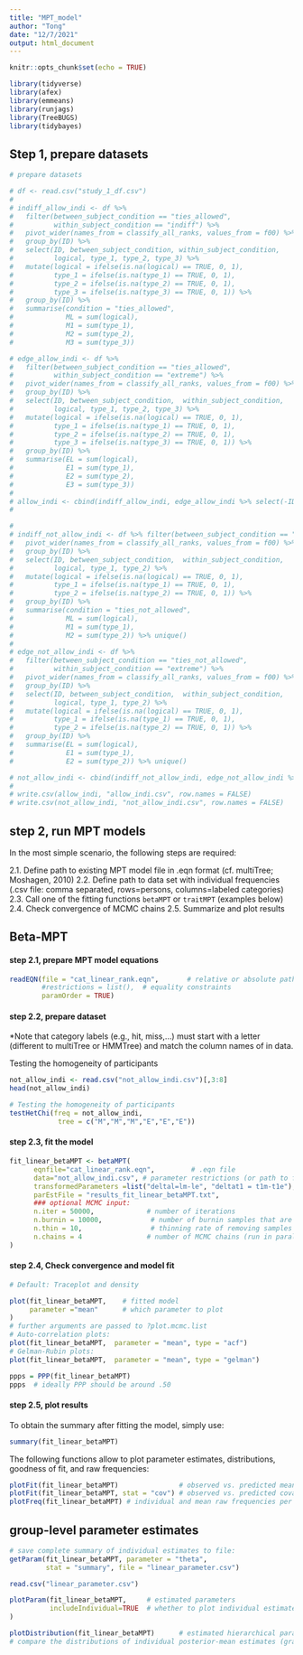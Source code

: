 ```yaml
---
title: "MPT_model"
author: "Tong"
date: "12/7/2021"
output: html_document
---
```


```r
knitr::opts_chunk$set(echo = TRUE)

library(tidyverse)
library(afex)
library(emmeans)
library(runjags)
library(TreeBUGS)
library(tidybayes)
```

## Step 1, prepare datasets

```r
# prepare datasets

# df <- read.csv("study_1_df.csv")
# 
# indiff_allow_indi <- df %>% 
#   filter(between_subject_condition == "ties_allowed", 
#          within_subject_condition == "indiff") %>%
#   pivot_wider(names_from = classify_all_ranks, values_from = f00) %>% 
#   group_by(ID) %>%
#   select(ID, between_subject_condition, within_subject_condition, 
#          logical, type_1, type_2, type_3) %>%
#   mutate(logical = ifelse(is.na(logical) == TRUE, 0, 1),
#          type_1 = ifelse(is.na(type_1) == TRUE, 0, 1),
#          type_2 = ifelse(is.na(type_2) == TRUE, 0, 1),
#          type_3 = ifelse(is.na(type_3) == TRUE, 0, 1)) %>% 
#   group_by(ID) %>%
#   summarise(condition = "ties_allowed",
#             ML = sum(logical),
#             M1 = sum(type_1),
#             M2 = sum(type_2),
#             M3 = sum(type_3)) 

# edge_allow_indi <- df %>% 
#   filter(between_subject_condition == "ties_allowed", 
#          within_subject_condition == "extreme") %>%
#   pivot_wider(names_from = classify_all_ranks, values_from = f00) %>% 
#   group_by(ID) %>%
#   select(ID, between_subject_condition,  within_subject_condition, 
#          logical, type_1, type_2, type_3) %>%
#   mutate(logical = ifelse(is.na(logical) == TRUE, 0, 1),
#          type_1 = ifelse(is.na(type_1) == TRUE, 0, 1),
#          type_2 = ifelse(is.na(type_2) == TRUE, 0, 1),
#          type_3 = ifelse(is.na(type_3) == TRUE, 0, 1)) %>% 
#   group_by(ID) %>%
#   summarise(EL = sum(logical),
#             E1 = sum(type_1),
#             E2 = sum(type_2), 
#             E3 = sum(type_3)) 
# 
# allow_indi <- cbind(indiff_allow_indi, edge_allow_indi %>% select(-ID))
# 

# 
# indiff_not_allow_indi <- df %>% filter(between_subject_condition == "ties_not_allowed", within_subject_condition == "indiff") %>%
#   pivot_wider(names_from = classify_all_ranks, values_from = f00) %>% 
#   group_by(ID) %>%
#   select(ID, between_subject_condition,  within_subject_condition, 
#          logical, type_1, type_2) %>%
#   mutate(logical = ifelse(is.na(logical) == TRUE, 0, 1),
#          type_1 = ifelse(is.na(type_1) == TRUE, 0, 1),
#          type_2 = ifelse(is.na(type_2) == TRUE, 0, 1)) %>% 
#   group_by(ID) %>%
#   summarise(condition = "ties_not_allowed",
#             ML = sum(logical),
#             M1 = sum(type_1),
#             M2 = sum(type_2)) %>% unique()
# 
# edge_not_allow_indi <- df %>% 
#   filter(between_subject_condition == "ties_not_allowed", 
#          within_subject_condition == "extreme") %>%
#   pivot_wider(names_from = classify_all_ranks, values_from = f00) %>% 
#   group_by(ID) %>%
#   select(ID, between_subject_condition,  within_subject_condition, 
#          logical, type_1, type_2) %>%
#   mutate(logical = ifelse(is.na(logical) == TRUE, 0, 1),
#          type_1 = ifelse(is.na(type_1) == TRUE, 0, 1),
#          type_2 = ifelse(is.na(type_2) == TRUE, 0, 1)) %>% 
#   group_by(ID) %>%
#   summarise(EL = sum(logical),
#             E1 = sum(type_1),
#             E2 = sum(type_2)) %>% unique()

# not_allow_indi <- cbind(indiff_not_allow_indi, edge_not_allow_indi %>% select(-ID))
# 
# write.csv(allow_indi, "allow_indi.csv", row.names = FALSE)
# write.csv(not_allow_indi, "not_allow_indi.csv", row.names = FALSE)

```


## step 2, run MPT models

In the most simple scenario, the following steps are required:

2.1. Define path to existing MPT model file in .eqn format (cf. multiTree; Moshagen, 2010)
2.2. Define path to data set with individual frequencies (.csv file: comma separated, rows=persons, columns=labeled categories)
2.3. Call one of the fitting functions `betaMPT` or `traitMPT` (examples below)
2.4. Check convergence of MCMC chains
2.5. Summarize and plot results

## Beta-MPT

#### step 2.1, prepare MPT model equations
 
```r
readEQN(file = "cat_linear_rank.eqn",       # relative or absolute path 
        #restrictions = list(),  # equality constraints
        paramOrder = TRUE) 
```

#### step 2.2, prepare dataset

*Note that category labels (e.g., hit, miss,...) must start with a letter (different to multiTree or HMMTree) and match the column names of in data.

Testing the homogeneity of participants

```r
not_allow_indi <- read.csv("not_allow_indi.csv")[,3:8]
head(not_allow_indi)

# Testing the homogeneity of participants
testHetChi(freq = not_allow_indi,
            tree = c("M","M","M","E","E","E")) 
```

#### step 2.3, fit the model
```r
fit_linear_betaMPT <- betaMPT(
      eqnfile="cat_linear_rank.eqn",         # .eqn file
      data="not_allow_indi.csv", # parameter restrictions (or path to file,
      transformedParameters =list("deltal=lm-le", "deltat1 = t1m-t1e"), 
      parEstFile = "results_fit_linear_betaMPT.txt",
      ### optional MCMC input:            
      n.iter = 50000,             # number of iterations
      n.burnin = 10000,            # number of burnin samples that are removed
      n.thin = 10,                 # thinning rate of removing samples
      n.chains = 4                # number of MCMC chains (run in parallel)
)
```

#### step 2.4, Check convergence and model fit

```r
# Default: Traceplot and density

plot(fit_linear_betaMPT,    # fitted model
     parameter ="mean"      # which parameter to plot
)
# further arguments are passed to ?plot.mcmc.list
# Auto-correlation plots:
plot(fit_linear_betaMPT,  parameter = "mean", type = "acf")
# Gelman-Rubin plots:
plot(fit_linear_betaMPT,  parameter = "mean", type = "gelman")


```


```r
ppps = PPP(fit_linear_betaMPT)
ppps  # ideally PPP should be around .50
```


#### step 2.5, plot results

To obtain the summary after fitting the model, simply use:
```r
summary(fit_linear_betaMPT)
```

The following functions allow to plot parameter estimates, distributions, goodness of fit, and raw frequencies:

```r

plotFit(fit_linear_betaMPT)               # observed vs. predicted mean frequencies
plotFit(fit_linear_betaMPT, stat = "cov") # observed vs. predicted covariance
plotFreq(fit_linear_betaMPT) # individual and mean raw frequencies per tree

```


## group-level parameter estimates
```r
# save complete summary of individual estimates to file:
getParam(fit_linear_betaMPT, parameter = "theta", 
         stat = "summary", file = "linear_parameter.csv")

read.csv("linear_parameter.csv")

plotParam(fit_linear_betaMPT,     # estimated parameters
          includeIndividual=TRUE  # whether to plot individual estimates
)

plotDistribution(fit_linear_betaMPT)      # estimated hierarchical parameter distribution 
# compare the distributions of individual posterior-mean estimates (gray histograms) against the group-level



```


```r

```



